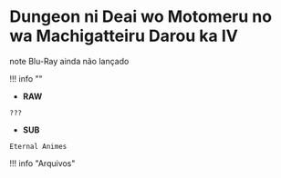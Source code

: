 # Dungeon ni Deai wo Motomeru no wa Machigatteiru Darou ka IV

note
Blu-Ray ainda não lançado


!!! info ""
- **RAW**
```
???
```
- **SUB**
```
Eternal Animes
```


!!! info "Arquivos"
```
```

